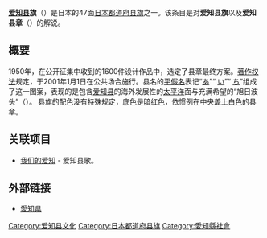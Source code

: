 {{National flag infobox
|Name = 爱知县旗
|Article =
|Image = Flag of Aichi Prefecture.svg
|Use = 110000
|Symbol =
|Proportion = 2:3
|Adoption = 1950年
|Design = |Diminutive =
}}
'''[[爱知县|爱知县]]旗'''（{{jpn|j=愛知県旗|hg=あいちけんき|rm=Aichi ken ki|f=}}）是日本的47面[[都道府县旗|日本都道府县旗]]之一。该条目是对'''爱知县旗'''以及'''爱知县章'''（{{jpn|j=愛知県章|hg=あいちけんしょう|rm=|f=}}）的解说。

== 概要 ==
1950年，在公开征集中收到的1600件设计作品中，选定了县章最终方案。[[著作权法_(日本)|著作权法]]规定，于2001年1月1日在公共场合施行。县名的[[平假名|平假名]]表记“[[あ|あ]]”“ [[い|い]]”“ [[ち|ち]]”组成了这一图案，表现的是包含[[爱知县|爱知县]]的海外发展性的[[太平洋|太平洋]]面与充满希望的“旭日波头”（{{jpn|j=|hg=きょくじつはとう|rm=Ki~yokujitsuhotou|f=}}）。
县旗的配色没有特殊规定，底色是[[暗红色|暗红色]]，依惯例在中央盖上[[白色|白色]]的县章。

== 关联项目 ==
* [[我们的爱知|我们的爱知]] - 爱知县歌。

== 外部链接 ==
* [http://www.pref.aichi.jp/ 愛知県] {{Wayback|url=http://www.pref.aichi.jp/ |date=20110320122905 }}
{{日本都道府县旗}}

[[Category:爱知县文化|Category:爱知县文化]]
[[Category:日本都道府县旗|Category:日本都道府县旗]]
[[Category:愛知縣社會|Category:愛知縣社會]]